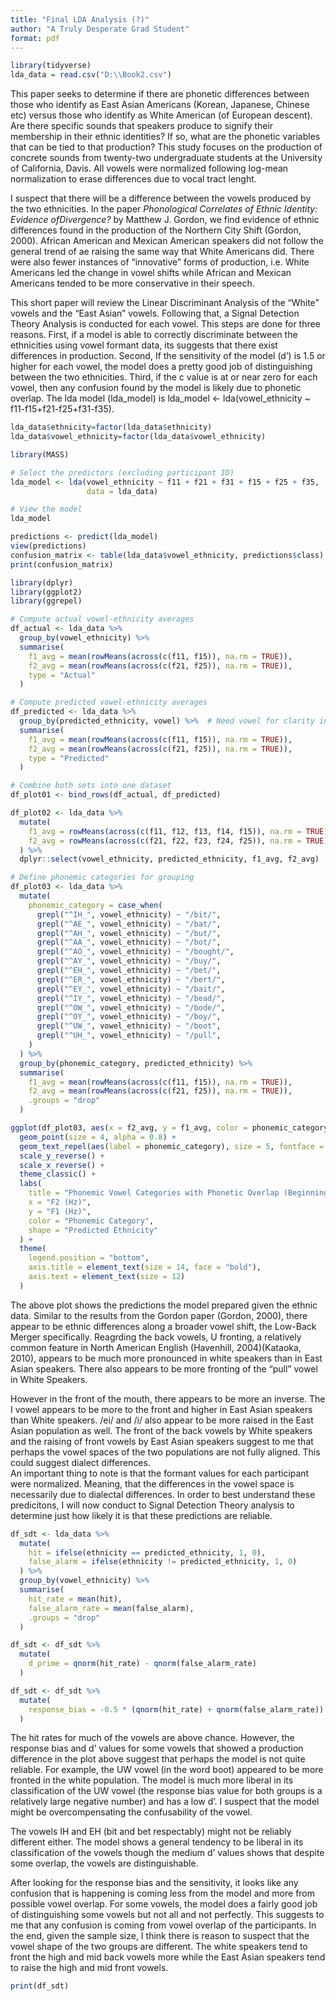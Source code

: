 ```yaml
---
title: "Final LDA Analysis (?)"
author: "A Truly Desperate Grad Student"
format: pdf
---
```

```r
library(tidyverse)
lda_data = read.csv("D:\\Book2.csv")
```
This paper seeks to determine if there are phonetic differences between those who identify as East Asian Americans (Korean, Japanese, Chinese etc) versus those who identify as White American (of European descent). Are there specific sounds that speakers produce to signify their membership in their ethnic identities? If so, what are the phonetic variables that can be tied to that production? This study focuses on the production of concrete sounds from twenty-two undergraduate students at the University of California, Davis. All vowels were normalized following log-mean normalization to erase differences due to vocal tract lenght. 

I suspect that there will be a difference between the vowels produced by the two ethnicities. In the paper *Phonological Correlates of Ethnic Identity: Evidence ofDivergence?* by Matthew J. Gordon, we find evidence of ethnic differences found in the production of the Northern City Shift (Gordon, 2000). African American and Mexican American speakers did not follow the general trend of ae raising the same way that White Americans did. There were also fewer instances of "innovative" forms of production, i.e. White Americans led the change in vowel shifts while African and Mexican Americans tended to be more conservative in their speech.

This short paper will review the Linear Discriminant Analysis of the "White" vowels and the "East Asian" vowels. Following that, a Signal Detection Theory Analysis is conducted for each vowel. This steps are done for three reasons. First, if a model is able to correctly discriminate between the ethnicities using vowel formant data, its suggests that there exist differences in production. Second, If the sensitivity of the model (d') is 1.5 or higher for each vowel, the model does a pretty good job of distinguishing between the two ethnicities. Third, if the c value is at or near zero for each vowel, then any confusion found by the model is likely due to phonetic overlap.  The lda model (lda_model) is lda_model <- lda(vowel_ethnicity ~ f11-f15+f21-f25+f31-f35). 
```r
lda_data$ethnicity=factor(lda_data$ethnicity)
lda_data$vowel_ethnicity=factor(lda_data$vowel_ethnicity)
```
```r
library(MASS)

# Select the predictors (excluding participant ID)
lda_model <- lda(vowel_ethnicity ~ f11 + f21 + f31 + f15 + f25 + f35, 
                 data = lda_data)

# View the model
lda_model
```
```r
predictions <- predict(lda_model)
view(predictions)
confusion_matrix <- table(lda_data$vowel_ethnicity, predictions$class)
print(confusion_matrix)
```


```r
library(dplyr)
library(ggplot2)
library(ggrepel)
```
```r

# Compute actual vowel-ethnicity averages
df_actual <- lda_data %>%
  group_by(vowel_ethnicity) %>%
  summarise(
    f1_avg = mean(rowMeans(across(c(f11, f15)), na.rm = TRUE)),
    f2_avg = mean(rowMeans(across(c(f21, f25)), na.rm = TRUE)),
    type = "Actual"
  )

# Compute predicted vowel-ethnicity averages
df_predicted <- lda_data %>%
  group_by(predicted_ethnicity, vowel) %>%  # Need vowel for clarity in grouping
  summarise(
    f1_avg = mean(rowMeans(across(c(f11, f15)), na.rm = TRUE)),
    f2_avg = mean(rowMeans(across(c(f21, f25)), na.rm = TRUE)),
    type = "Predicted"
  ) 

# Combine both sets into one dataset
df_plot01 <- bind_rows(df_actual, df_predicted)
```
```r
df_plot02 <- lda_data %>%
  mutate(
    f1_avg = rowMeans(across(c(f11, f12, f13, f14, f15)), na.rm = TRUE),
    f2_avg = rowMeans(across(c(f21, f22, f23, f24, f25)), na.rm = TRUE)
  ) %>%
  dplyr::select(vowel_ethnicity, predicted_ethnicity, f1_avg, f2_avg)  # Explicitly call dplyr
```
```r
# Define phonemic categories for grouping
df_plot03 <- lda_data %>%
  mutate(
    phonemic_category = case_when(
      grepl("^IH_", vowel_ethnicity) ~ "/bit/",
      grepl("^AE_", vowel_ethnicity) ~ "/bat/",
      grepl("^AH_", vowel_ethnicity) ~ "/but/",
      grepl("^AA_", vowel_ethnicity) ~ "/bot/",
      grepl("^AO_", vowel_ethnicity) ~ "/bought/",
      grepl("^AY_", vowel_ethnicity) ~ "/buy/",
      grepl("^EH_", vowel_ethnicity) ~ "/bet/",
      grepl("^ER_", vowel_ethnicity) ~ "/bert/",
      grepl("^EY_", vowel_ethnicity) ~ "/bait/",
      grepl("^IY_", vowel_ethnicity) ~ "/bead/",
      grepl("^OW_", vowel_ethnicity) ~ "/bode/",
      grepl("^OY_", vowel_ethnicity) ~ "/boy/",
      grepl("^UW_", vowel_ethnicity) ~ "/boot",
      grepl("^UH_", vowel_ethnicity) ~ "/pull",
    )
  ) %>%
  group_by(phonemic_category, predicted_ethnicity) %>%
  summarise(
    f1_avg = mean(rowMeans(across(c(f11, f15)), na.rm = TRUE)),
    f2_avg = mean(rowMeans(across(c(f21, f25)), na.rm = TRUE)),
    .groups = "drop"
  )
```
```r
ggplot(df_plot03, aes(x = f2_avg, y = f1_avg, color = phonemic_category, shape = predicted_ethnicity)) +
  geom_point(size = 4, alpha = 0.8) +  
  geom_text_repel(aes(label = phonemic_category), size = 5, fontface = "bold") +  
  scale_y_reverse() +  
  scale_x_reverse() +  
  theme_classic() +
  labs(
    title = "Phonemic Vowel Categories with Phonetic Overlap (Beginning and End of Formants",
    x = "F2 (Hz)",
    y = "F1 (Hz)",
    color = "Phonemic Category",
    shape = "Predicted Ethnicity"
  ) +
  theme(
    legend.position = "bottom",
    axis.title = element_text(size = 14, face = "bold"),
    axis.text = element_text(size = 12)
  )
```
The above plot shows the predictions the model prepared given the ethnic data. Similar to the results from the Gordon paper (Gordon, 2000), there appear to be ethnic differences along a broader vowel shift, the Low-Back Merger specifically. Reagrding the back vowels, U fronting, a relatively common feature in North American English (Havenhill, 2004)(Kataoka, 2010), appears to be much more pronounced in white speakers than in East Asian speakers. There also appears to be more fronting of the "pull" vowel in White Speakers.

However in the front of the mouth, there appears to be more an inverse. The I vowel appears to be more to the front and higher in East Asian speakers than White speakers. /ei/ and /i/ also appear to be more raised in the East Asian population as well. The front of the back vowels by White speakers and the raising of front vowels by East Asian speakers suggest to me that perhaps the vowel spaces of the two populations are not fully aligned. This could suggest dialect differences.  
An important thing to note is that the formant values for each participant were normalized. Meaning, that the differences in the vowel space is necessarily due to dialectal differences. 
In order to best understand these predicitons, I will now conduct to Signal Detection Theory analysis to determine just how likely it is that these predictions are reliable. 
```r
df_sdt <- lda_data %>%
  mutate(
    hit = ifelse(ethnicity == predicted_ethnicity, 1, 0),
    false_alarm = ifelse(ethnicity != predicted_ethnicity, 1, 0)
  ) %>%
  group_by(vowel_ethnicity) %>%
  summarise(
    hit_rate = mean(hit),
    false_alarm_rate = mean(false_alarm),
    .groups = "drop"
  )
```
```r
df_sdt <- df_sdt %>%
  mutate(
    d_prime = qnorm(hit_rate) - qnorm(false_alarm_rate)
  )
```
```r
df_sdt <- df_sdt %>%
  mutate(
    response_bias = -0.5 * (qnorm(hit_rate) + qnorm(false_alarm_rate))
  )
```

The hit rates for much of the vowels are above chance. However, the response bias and d' values for some vowels that showed a production difference in the plot above suggest that perhaps the model is not quite reliable. For example, the UW vowel (in the word boot) appeared to be more fronted in the white population. The model is much more liberal in its classification of the UW vowel (the response bias value for both groups is a relatively large negative number) and has a low d'. I suspect that the model might be overcompensating the confusability of the vowel.

The vowels IH and EH (bit and bet respectably) might not be reliably different either. The model shows a general tendency to be liberal in its classification of the vowels though the medium d' values shows that despite some overlap, the vowels are distinguishable. 

After looking for the response bias and the sensitivity, it looks like any confusion that is happening is coming less from the model and more from possible vowel overlap. For some vowels, the model does a fairly good job of distinguishing some vowels but not all and not perfectly. This suggests to me that any confusion is coming from vowel overlap of the participants. In the end, given the sample size, I think there is reason to suspect that the vowel shape of the two groups are different. The white speakers tend to front the high and mid back vowels more while the East Asian speakers tend to raise the high and mid front vowels. 

```r
print(df_sdt)
```